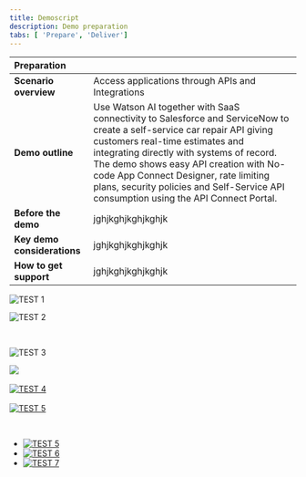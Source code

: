 ```yaml
---
title: Demoscript
description: Demo preparation
tabs: [ 'Prepare', 'Deliver']
---
```



| Preparation| |
| :---         | :--- |
| **Scenario overview** | Access applications through APIs and Integrations |
| **Demo outline** | Use Watson AI together with SaaS connectivity to Salesforce and ServiceNow to create a self-service car repair API giving customers real-time estimates and integrating directly with systems of record. The demo shows easy API creation with No-code App Connect Designer, rate limiting plans, security policies and Self-Service API consumption using the API Connect Portal. |
| **Before the demo** | jghjkghjkghjkghjk |
| **Key demo considerations** | jghjkghjkghjkghjk |
| **How to get support** | jghjkghjkghjkghjk |

![TEST 1](acknowledge.png)

![TEST 2](./images/robot_shop_starting_point_600.png)

<br/>

![TEST  3](robot_shop_starting_point_600.png)


![](images/./images/acknowledge.png)
<br/><br/>
 <a href="images/acknowledge.png?w=1000">
   <img alt="TEST  4" src="./images/acknowledge.png?w=600"></img>
 </a>
<br/><br/>
 <a href="acknowledge.png?w=1000">
   <img alt="TEST  5" src="acknowledge.png?w=600"></img>
 </a>

 <br/>

  <ul>
  <li>
    <a href="./images/acknowledge.png?w=600">
      <img src="./images/acknowledge.png?w=300" alt="TEST  5"></img>
    </a>
  </li>
  <li>
    <a href="./images/acknowledge.png?w=600">
      <img src="./images/acknowledge.png?w=200" alt="TEST 6"></img>
    </a>
  </li>
  <li>
    <a href="./images/acknowledge.png?w=600">
      <img src="./images/acknowledge.png?w=100" alt="TEST 7"></img>
    </a>
  </li>
</ul>
